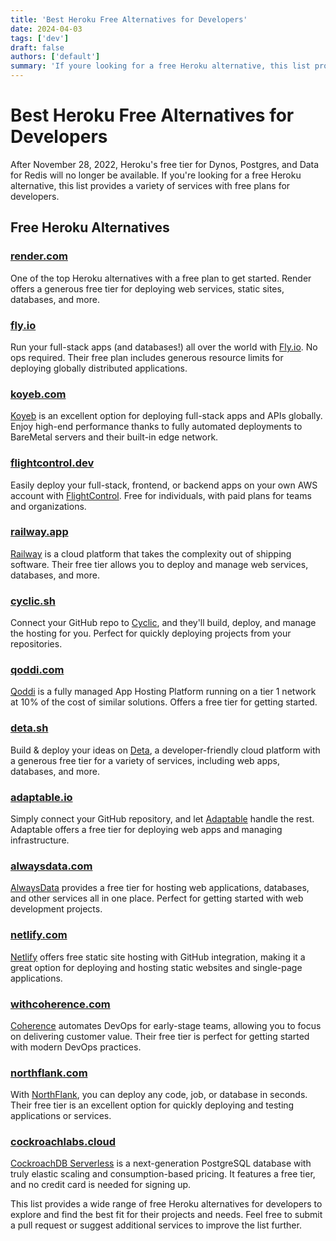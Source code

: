 ```yaml
---
title: 'Best Heroku Free Alternatives for Developers'
date: 2024-04-03
tags: ['dev']
draft: false
authors: ['default']
summary: 'If youre looking for a free Heroku alternative, this list provides a variety of services with free plans for developers.'
---
```


# Best Heroku Free Alternatives for Developers

After November 28, 2022, Heroku's free tier for Dynos, Postgres, and Data for Redis will no longer be available. If you're looking for a free Heroku alternative, this list provides a variety of services with free plans for developers.

## Free Heroku Alternatives

### [render.com](https://render.com/)

One of the top Heroku alternatives with a free plan to get started. Render offers a generous free tier for deploying web services, static sites, databases, and more.

### [fly.io](https://fly.io/)

Run your full-stack apps (and databases!) all over the world with [Fly.io](https://fly.io/). No ops required. Their free plan includes generous resource limits for deploying globally distributed applications.

### [koyeb.com](https://www.koyeb.com)

[Koyeb](https://www.koyeb.com) is an excellent option for deploying full-stack apps and APIs globally. Enjoy high-end performance thanks to fully automated deployments to BareMetal servers and their built-in edge network.

### [flightcontrol.dev](https://www.flightcontrol.dev?ref=heroku-free-alternatives)

Easily deploy your full-stack, frontend, or backend apps on your own AWS account with [FlightControl](https://www.flightcontrol.dev?ref=heroku-free-alternatives). Free for individuals, with paid plans for teams and organizations.

### [railway.app](https://railway.app/)

[Railway](https://railway.app/) is a cloud platform that takes the complexity out of shipping software. Their free tier allows you to deploy and manage web services, databases, and more.

### [cyclic.sh](https://www.cyclic.sh/)

Connect your GitHub repo to [Cyclic](https://www.cyclic.sh/), and they'll build, deploy, and manage the hosting for you. Perfect for quickly deploying projects from your repositories.

### [qoddi.com](https://qoddi.com/)

[Qoddi](https://qoddi.com/) is a fully managed App Hosting Platform running on a tier 1 network at 10% of the cost of similar solutions. Offers a free tier for getting started.

### [deta.sh](https://www.deta.sh/)

Build & deploy your ideas on [Deta](https://www.deta.sh/), a developer-friendly cloud platform with a generous free tier for a variety of services, including web apps, databases, and more.

### [adaptable.io](https://adaptable.io/)

Simply connect your GitHub repository, and let [Adaptable](https://adaptable.io/) handle the rest. Adaptable offers a free tier for deploying web apps and managing infrastructure.

### [alwaysdata.com](https://www.alwaysdata.com/en/)

[AlwaysData](https://www.alwaysdata.com/en/) provides a free tier for hosting web applications, databases, and other services all in one place. Perfect for getting started with web development projects.

### [netlify.com](https://www.netlify.com/)

[Netlify](https://www.netlify.com/) offers free static site hosting with GitHub integration, making it a great option for deploying and hosting static websites and single-page applications.

### [withcoherence.com](https://www.withcoherence.com/)

[Coherence](https://www.withcoherence.com/) automates DevOps for early-stage teams, allowing you to focus on delivering customer value. Their free tier is perfect for getting started with modern DevOps practices.

### [northflank.com](https://www.northflank.com/)

With [NorthFlank](https://www.northflank.com/), you can deploy any code, job, or database in seconds. Their free tier is an excellent option for quickly deploying and testing applications or services.

### [cockroachlabs.cloud](https://cockroachlabs.cloud/)

[CockroachDB Serverless](https://cockroachlabs.cloud/) is a next-generation PostgreSQL database with truly elastic scaling and consumption-based pricing. It features a free tier, and no credit card is needed for signing up.

This list provides a wide range of free Heroku alternatives for developers to explore and find the best fit for their projects and needs. Feel free to submit a pull request or suggest additional services to improve the list further.
